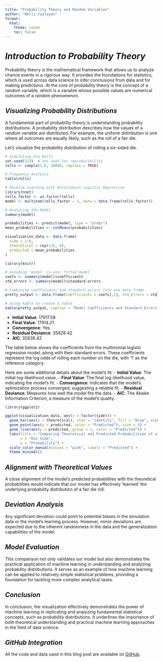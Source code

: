 ```yaml
---
title: "Probability Theory and Random Variables"
author: "Nelli Yayloyan"
format: 
  html:
    theme: cosmo 
    toc: false
---
```


# *Introduction to Probability Theory*

Probability theory is the mathematical framework that allows us to analyze chance events in a rigorous way. It provides the foundations for statistics, which is used across data science to infer conclusions from data and for making predictions. At the core of probability theory is the concept of a random variable, which is a variable whose possible values are numerical outcomes of a random phenomenon.

## *Visualizing Probability Distributions*

A fundamental part of probability theory is understanding probability distributions. A probability distribution describes how the values of a random variable are distributed. For example, the uniform distribution is one where all outcomes are equally likely, such as the roll of a fair die.

Let's visualize the probability distribution of rolling a six-sided die.

```r
# Simulating Die Rolls
set.seed(123)  # Set seed for reproducibility
rolls <- sample(1:6, 10000, replace = TRUE)

# Frequency Analysis
table(rolls)

# Machine Learning with Multinomial Logistic Regression
library(nnet)
rolls_factor <- as.factor(rolls)
model <- multinom(rolls_factor ~ 1, data = data.frame(rolls_factor))

# Analyzing the Model
summary(model)

probabilities <- predict(model, type = "probs")
mean_probabilities <- colMeans(probabilities)

visualization_data <- data.frame(
  side = 1:6,
  theoretical = rep(1/6, 6),
  predicted = mean_probabilities
)

library(knitr)

# Assuming 'model' is your fitted model
coefs <- summary(model)$coefficients
std_errors <- summary(model)$standard.errors

# Combining coefficients and standard errors into one data frame
pretty_output <- data.frame(Coefficients = coefs[,1], Std_Errors = std_errors)

# Using kable to create a table
kable(pretty_output, caption = "Model Coefficients and Standard Errors")
```

- **Initial Value**: 17917.59
- **Final Value**: 17914.21
- **Convergence**: Yes
- **Residual Deviance**: 35828.42
- **AIC**: 35838.42

The table below shows the coefficients from the multinomial logistic regression model, along with their standard errors. These coefficients represent the log odds of rolling each number on the die, with '1' as the reference category.

Here are some additional details about the model's fit:
- **Initial Value**: The initial log-likelihood value.
- **Final Value**: The final log-likelihood value, indicating the model's fit.
- **Convergence**: Indicates that the model's optimization process converged, suggesting a reliable fit.
- **Residual Deviance**: Measures how well the model fits the data.
- **AIC**: The Akaike Information Criterion, a measure of the model's quality.



```r
library(ggplot2)

ggplot(visualization_data, aes(x = factor(side))) +
  geom_bar(aes(y = theoretical), stat = "identity", fill = "blue", alpha = 0.5) +
  geom_point(aes(y = predicted, color = "Predicted"), size = 4) +
  geom_line(aes(y = predicted, group = 1, color = "Predicted")) +
  labs(title = "Comparing Theoretical and Predicted Probabilities of a Six-Sided Die",
       x = "Die Side",
       y = "Probability") +
  scale_color_manual(values = "pink", labels = "Predicted") +
  theme_minimal()

```
## *Alignment with Theoretical Values*

A close alignment of the model's predicted probabilities with the theoretical probabilities would indicate that our model has effectively 'learned' the underlying probability distribution of a fair die roll.

## *Deviation Analysis*

Any significant deviation could point to potential biases in the simulation data or the model's learning process. However, minor deviations are expected due to the inherent randomness in the data and the generalization capabilities of the model.

## *Model Evaluation*

This comparison not only validates our model but also demonstrates the practical application of machine learning in understanding and analyzing probability distributions. It serves as an example of how machine learning can be applied to relatively simple statistical problems, providing a foundation for tackling more complex analytical tasks.

## *Conclusion*

In conclusion, the visualization effectively demonstrates the power of machine learning in replicating and analyzing fundamental statistical concepts, such as probability distributions. It underlines the importance of both theoretical understanding and practical machine learning approaches in the field of data science.

## *GitHub Integration*

All the code and data used in this blog post are available on [GitHub](https://github.com/Nelliyay/ml_blog).



